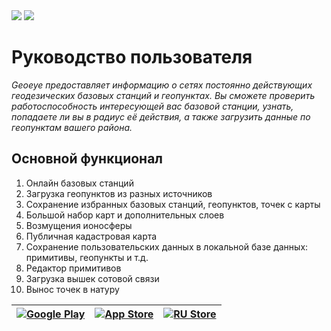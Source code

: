 <Image  theme="dark" src="/assets/big_logo_white.png" />
<Image  theme="light" src="/assets/big_logo_black.png" />

# Руководство пользователя

*Geoeye предоставляет информацию о сетях постоянно действующих геодезических базовых станций и геопунктах. Вы
сможете проверить работоспособность интересующей вас базовой станции, узнать, попадаете ли вы в радиус её действия, а
 также загрузить данные по геопунктам вашего района.*

## Основной функционал

1. Онлайн базовых станций
2. Загрузка геопунктов из разных источников
3. Сохранение избранных базовых станций, геопунктов, точек с карты
4. Большой набор карт и дополнительных слоев
5. Возмущения ионосферы
6. Публичная кадастровая карта
7. Сохранение пользовательских данных в локальной базе данных: примитивы, геопункты и т.д.
8. Редактор примитивов
9. Загрузка вышек сотовой связи
10. Вынос точек в натуру


| [![Google Play](/assets/google_play_light.png)](https://clck.ru/32hQST) | [![App Store](/assets/app_store_light.png)](https://clck.ru/34Da4g) | [![RU Store](/assets/ru_store_light.png)](https://clck.ru/39b62D) |
|-------------------------------------------------------------------------|----------------------------------------------------------------------|-------------------------------------------------------------------|
